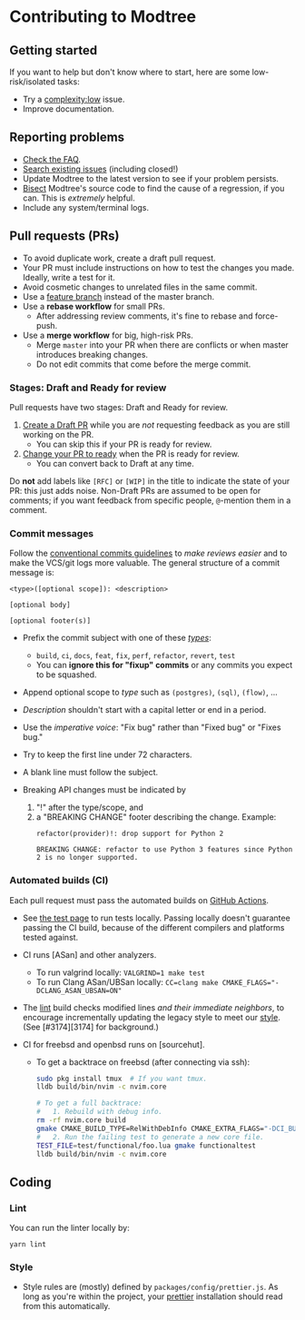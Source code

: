 
# Contributing to Modtree

## Getting started

If you want to help but don't know where to start, here are some
low-risk/isolated tasks:

- Try a [complexity:low] issue.
- Improve documentation.

## Reporting problems

- [Check the FAQ][modtree-faq].
- [Search existing issues][github-issues] (including closed!)
- Update Modtree to the latest version to see if your problem
  persists.
- [Bisect][git-bisect] Modtree's source code to find the cause of a
  regression, if you can. This is _extremely_ helpful.
- Include any system/terminal logs.

## Pull requests (PRs)

- To avoid duplicate work, create a draft pull request.
- Your PR must include instructions on how to test the changes you
  made. Ideally, write a test for it.
- Avoid cosmetic changes to unrelated files in the same commit.
- Use a [feature branch] instead of the master branch.
- Use a **rebase workflow** for small PRs.
  - After addressing review comments, it's fine to rebase and force-push.
- Use a **merge workflow** for big, high-risk PRs.
  - Merge `master` into your PR when there are conflicts or when master
    introduces breaking changes.
  - Do not edit commits that come before the merge commit.

### Stages: Draft and Ready for review

Pull requests have two stages: Draft and Ready for review.

1. [Create a Draft PR][pr-draft] while you are _not_ requesting feedback as
   you are still working on the PR.
   - You can skip this if your PR is ready for review.
2. [Change your PR to ready][pr-ready] when the PR is ready for review.
   - You can convert back to Draft at any time.

Do **not** add labels like `[RFC]` or `[WIP]` in the title to indicate the
state of your PR: this just adds noise. Non-Draft PRs are assumed to be open
for comments; if you want feedback from specific people, `@`-mention them in
a comment.

### Commit messages

Follow the [conventional commits guidelines] to _make reviews easier_ and to make
the VCS/git logs more valuable. The general structure of a commit message is:

```
<type>([optional scope]): <description>

[optional body]

[optional footer(s)]
```

- Prefix the commit subject with one of these [_types_][commit-types]:
  - `build`, `ci`, `docs`, `feat`, `fix`, `perf`, `refactor`, `revert`, `test`
  - You can **ignore this for "fixup" commits** or any commits you expect to be squashed.
- Append optional scope to _type_ such as `(postgres)`, `(sql)`, `(flow)`, ...
- _Description_ shouldn't start with a capital letter or end in a period.
- Use the _imperative voice_: "Fix bug" rather than "Fixed bug" or "Fixes bug."
- Try to keep the first line under 72 characters.
- A blank line must follow the subject.
- Breaking API changes must be indicated by

  1. "!" after the type/scope, and
  2. a "BREAKING CHANGE" footer describing the change.
     Example:
     ```
     refactor(provider)!: drop support for Python 2

     BREAKING CHANGE: refactor to use Python 3 features since Python 2 is no longer supported.
     ```

### Automated builds (CI)

Each pull request must pass the automated builds on [GitHub Actions].

- See [the test page][modtree-tests] to run tests locally.
  Passing locally doesn't guarantee passing the CI build, because of the
  different compilers and platforms tested against.
- CI runs [ASan] and other analyzers.
  - To run valgrind locally: `VALGRIND=1 make test`
  - To run Clang ASan/UBSan locally: `CC=clang make CMAKE_FLAGS="-DCLANG_ASAN_UBSAN=ON"`
- The [lint](#lint) build checks modified lines _and their immediate
  neighbors_, to encourage incrementally updating the legacy style to meet our
  [style](#style). (See [#3174][3174] for background.)
- CI for freebsd and openbsd runs on [sourcehut].

  - To get a backtrace on freebsd (after connecting via ssh):

    ```sh
    sudo pkg install tmux  # If you want tmux.
    lldb build/bin/nvim -c nvim.core

    # To get a full backtrace:
    #   1. Rebuild with debug info.
    rm -rf nvim.core build
    gmake CMAKE_BUILD_TYPE=RelWithDebInfo CMAKE_EXTRA_FLAGS="-DCI_BUILD=ON -DMIN_LOG_LEVEL=3" nvim
    #   2. Run the failing test to generate a new core file.
    TEST_FILE=test/functional/foo.lua gmake functionaltest
    lldb build/bin/nvim -c nvim.core
    ```

## Coding

### Lint

You can run the linter locally by:

```
yarn lint
```

### Style

- Style rules are (mostly) defined by `packages/config/prettier.js`.
  As long as you're within the project, your [prettier] installation
  should read from this automatically.

[modtree-tests]: http://localhost:3001/docs/developer-guide/tests
[git-bisect]: http://git-scm.com/book/en/v2/Git-Tools-Debugging-with-Git
[github-issues]: https://github.com/modtree/modtree/issues
[conventional commits guidelines]: https://www.conventionalcommits.org
[feature branch]: https://www.atlassian.com/git/tutorials/comparing-workflows
[complexity:low]: https://github.com/modtree/modtree/issues?q=is%3Aopen+is%3Aissue+label%3Acomplexity%3Alow
[pr-draft]: https://docs.github.com/en/pull-requests/collaborating-with-pull-requests/proposing-changes-to-your-work-with-pull-requests/creating-a-pull-request
[pr-ready]: https://docs.github.com/en/github/collaborating-with-pull-requests/proposing-changes-to-your-work-with-pull-requests/changing-the-stage-of-a-pull-request
[commit-types]: https://github.com/commitizen/conventional-commit-types/blob/master/index.json
[github actions]: https://github.com/modtree/modtree/actions
[modtree-faq]: http://localhost:3001/docs/faq
[prettier]: https://prettier.io/
